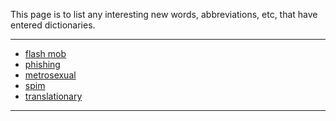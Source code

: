 This page is to list any interesting new words, abbreviations, etc, that have entered dictionaries.
----
*[[flash mob]]
*[[phishing]]
*[[metrosexual]]
*[[spim]]
*[[translationary]]
----